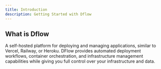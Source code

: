 ```yaml
---
title: Introduction
description: Getting Started with Dflow
---
```


## What is Dflow

A self-hosted platform for deploying and managing applications, similar to
Vercel, Railway, or Heroku. DFlow provides automated deployment workflows,
container orchestration, and infrastructure management capabilities while giving
you full control over your infrastructure and data.

